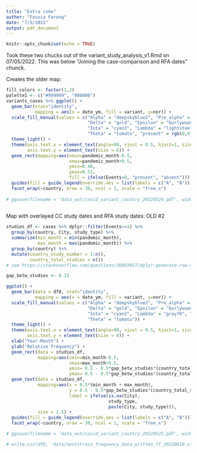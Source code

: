 ```yaml
---
title: "Extra code"
author: "Fouzia Farooq"
date: "7/5/2022"
output: pdf_document
---
```


```r
knitr::opts_chunk$set(echo = TRUE)
```

Took these two chucks out of the variant_study_analysis_v1.Rmd on 07/05/2022. This was below "Joining the case-comparison and RFA dates" chunck.

Creates the older map: 
```r
fill_colors <- factor(1,2)
palette1 <- c("#999999", "000000")
variants_cases %>% ggplot() +
  geom_bar(stat="identity",
           mapping = aes(x = date_ym, fill = variant, y=nor)) +
  scale_fill_manual(values = c("Alpha" = "deepskyblue2", "Pre_alpha" = "gray70", "Beta" = "darkseagreen1",
                               "Delta" = "gold", "Epsilon" = "burlywood", "Eta" = "cadetblue2", "Gamma" = "darkgoldenrod1",
                               "Iota" = "cyan3", "Lambda" = "lightsteelblue1", "Mu" = "peachpuff1", "Omicron" = "plum2",
                               "Theta" = "tomato", "present" = rgb(0,0,0, alpha=0.5), "absent" = rgb(0,0,0,alpha = 0))) + 
  theme_light() + 
  theme(axis.text.x = element_text(angle=90, vjust = 0.5, hjust=1, size = 6),
        axis.text.y = element_text(size = 6)) + 
  geom_rect(mapping=aes(xmin=pandemic_month-0.5,
                        xmax=pandemic_month+0.5,
                        ymin=0.48,
                        ymax=0.52,
                        fill = ifelse(Events>0, "present", "absent"))) +
  guides(fill = guide_legend(override.aes = list(labels = c("A", "B")))) +
  facet_wrap(~country, nrow = 30, ncol = 1, scale = "free_x")
   
# ggsave(filename = 'data_out/covid_variant_country_20220524.pdf', width = 6, height = 25, units = "in") # DON'T NEED TO WRITE THIS OUT EVERYTIME.
  
```

Map with overlayed CC study dates and RFA study dates: OLD #2
```r

studies_df <- cases %>% dplyr::filter(Events>=1) %>% 
  group_by(country, City, study_type) %>%
  summarize(min_month = min(pandemic_month),
            max_month = max(pandemic_month)) %>%
  group_by(country) %>%
  mutate(country_study_number = 1:n(),
         country_total_studies = n())
# see https://stackoverflow.com/questions/36893957/dplyr-generate-row-number-row-position-in-group-by

gap_betw_studies <- 0.15

ggplot() +
  geom_bar(data = df8, stat="identity",
           mapping = aes(x = date_ym, fill = variant, y=nor)) +
  scale_fill_manual(values = c("Alpha" = "deepskyblue2", "Pre_alpha" = "lightsteelblue1", "Beta" = "darkseagreen1",
                               "Delta" = "gold", "Epsilon" = "burlywood", "Eta" = "cadetblue2", "Gamma" = "darkgoldenrod1",
                               "Iota" = "cyan3", "Lambda" = "gray70", "Mu" = "peachpuff1", "Omicron" = "plum2",
                               "Theta" = "tomato")) + 
  theme_light() + 
  theme(axis.text.x = element_text(angle=90, vjust = 0.5, hjust=1, size = 6),
        axis.text.y = element_text(size = 6)) + 
  xlab("Year-Month") + 
  ylab("Relative Frequency") +
  geom_rect(data = studies_df,
            mapping=aes(xmin=min_month-0.5,
                        xmax=max_month+0.5,
                        ymin= 0.5 - 0.5*gap_betw_studies*(country_total_studies-1) + gap_betw_studies*(country_study_number - 1) - 0.005,
                        ymax= 0.5 - 0.5*gap_betw_studies*(country_total_studies-1) + gap_betw_studies*(country_study_number - 1) + 0.005)) +
  geom_text(data = studies_df,
            mapping=aes(x = 0.5*(min_month + max_month),
                        y = 0.5 - 0.5*gap_betw_studies*(country_total_studies-1) + gap_betw_studies*(country_study_number - 1) + 0.05,
                        label = ifelse(is.na(City),
                                       study_type,
                                       paste(City, study_type))),
            size = 1.5) +
  guides(fill = guide_legend(override.aes = list(labels = c("A", "B")))) +
  facet_wrap(~country, nrow = 30, ncol = 1, scale = "free_x")

# ggsave(filename = 'data_out/covid_variant_country_20220525.pdf', width = 6, height = 30, units = "in") # DON'T NEED TO WRITE THIS OUT EVERYTIME.

# write.csv(df8, 'data/nextstrain_frequency_data_written_ff_20220610.csv', row.names = FALSE)
```
